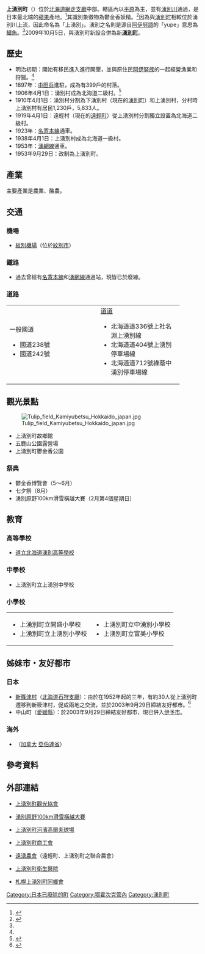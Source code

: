 {{日本町村 (廢除)
| 自治體名=上湧別
| 町村=町
| 郡=紋別郡
| 町村章=[[File:Emblem_of_Kamiyubetsu.jpg|100px]]
| 日文原名=上湧別町
| 平假名=かみゆうべつちょう
| 羅馬字拼音=Kamiyūbetsu-chō
| 廢除時間=2009年10月5日
| 廢除理由=新設合併
| 廢除時處置=湧別町、上湧別町→[[湧別町|湧別町]]
| 現在自治體=湧別町
| 都道府縣=北海道
| 支廳=網走支廳
| 編號=01558-0
| 面積=161.39
| 邊界未定=有
| 人口=5,735
| 統計時間=2007年6月30日
| 自治體=[[紋別市|紋別市]]、[[湧別町|湧別町]]、[[遠輕町|遠輕町]]
| 樹=[[紫杉|紫杉]]
| 花=[[鬱金香|鬱金香]]
| 鳥=
| 其他象徵物=
| 其他象徵=
| 郵遞區號=099-6592
| 所在地=紋別郡上湧別町字屯田市街地318番地
| 電話號碼=1586-2-2111
| 外部連結=http://www.kamiyu.org/
| 經度=
| 緯度=
| 地圖=[[File:Kamiyubetsu_in_Abashiri_Subprefecture.gif|250px]]
| 註記=人口：[http://www.pref.hokkaido.lg.jp/sk/tuk/900brr/index.htm 北海道官方網頁]
}}
'''上湧別町'''（{{jpn|j=上湧別町|hg=かみゆうべつちょう|rm=Kamiyūbetsu chō|f=y}}）位於[[北海道|北海道]][[網走支廳|網走支廳]]中部。轄區內以[[平原|平原]]為主，並有[[湧別川|湧別川]]通過，是日本最北端的[[蘋果|蘋果]]產地。<ref name="brief">{{Cite web| publisher=上湧別町公所| title=上湧別町的介紹| url=http://www.kamiyu.org/town/| accessdate=2007年5月23日| language=ja| deadurl=yes| archiveurl=https://web.archive.org/web/20070608171627/http://www.kamiyu.org/town/| archivedate=2007年6月8日}}</ref>其識別象徵物為鬱金香妖精。<ref>{{Cite web| publisher=上湧別町公所| title=上湧別町的象徵物| url=http://www.kamiyu.org/town/tupid.htm| accessdate=2007年5月23日| language=ja| deadurl=yes| archiveurl=https://web.archive.org/web/20070615080257/http://www.kamiyu.org/town/tupid.htm| archivedate=2007年6月15日}}</ref>因為與[[湧別町|湧別町]]相較位於湧別川上流，因此命名為「上湧別」。湧別之名則是源自[[阿伊努語|阿伊努語]]的「yupe」意思為[[鱘魚|鱘魚]]。<ref name="brief"/>2009年10月5日，與湧別町新設合併為新'''[[湧別町|湧別町]]'''。

==歷史==
*明治初期：開始有移民進入進行開墾，並與原住民[[阿伊努族|阿伊努族]]的一起經營漁業和狩獵。<ref name="brief"/>
*1897年：[[屯田兵|屯田兵]]進駐，成為有399戶的村落。
*1906年4月1日：湧別村成為北海道二級村。<ref>{{Cite web| url=http://homepage1.nifty.com/ishato/tiri/sityoson/01hokkai/01_hokkai21.htm#soya| title=市町村的變遷 - 北海道［道東・道北］| publisher=ISSIE| accessdate=2008年7月12日| language=ja| deadurl=yes| archiveurl=https://web.archive.org/web/20091001194212/http://homepage1.nifty.com/ishato/tiri/sityoson/01hokkai/01_hokkai21.htm#soya| archivedate=2009年10月1日}}</ref>
*1910年4月1日：湧別村分割為下湧別村（現在的[[湧別町|湧別町]]）和上湧別村，分村時上湧別村有居民1,230戶，5,833人。
*1919年4月1日：遠輕村（現在的[[遠輕町|遠輕町]]）從上湧別村分割獨立設置為北海道二級村。
*1923年：[[名寄本線|名寄本線]]通車。
*1938年4月1日：上湧別村成為北海道一級村。
*1953年：[[湧網線|湧網線]]通車。
*1953年9月29日：改制為上湧別町。

==產業==
主要產業是農業、酪農。

==交通==
===機場===
*[[紋別機場|紋別機場]]（位於[[紋別市|紋別市]]）

===鐵路===
*過去曾經有[[名寄本線|名寄本線]]和[[湧網線|湧網線]]通過站，現皆已於廢線。

===道路===

{| width="90%"
|-----
| valign="top" width="50%" |
;一般國道
*國道238號
*國道242號
| valign="top" |
;[[都道府縣道|道道]]
*北海道道336號上社名淵上湧別線
*北海道道404號上湧別停車場線 
*北海道道712號綠蔭中湧別停車場線
|}

==觀光景點==
[[File:Tulip_field_Kamiyubetsu_Hokkaido_japan.jpg|thumb]]
*上湧別町故鄉館
*五鹿山公園露營場
*上湧別町鬱金香公園

===祭典===
*鬱金香博覽會（5～6月）
*七夕祭（8月）
*湧別原野100km滑雪橫越大賽（2月第4個星期日）

==教育==
===高等學校===
*[http://www.yuubetsu.hokkaido-c.ed.jp/ 道立北海道湧別高等學校]{{Wayback|url=http://www.yuubetsu.hokkaido-c.ed.jp/ |date=20190915233913 }}

===中學校===
*上湧別町立上湧別中學校

===小學校===

{| width="90%"
|-----
| valign="top" width="50%" |
*上湧別町立開盛小學校
*上湧別町立上湧別小學校
| valign="top" width="50%" |
*上湧別町立中湧別小學校
*上湧別町立富美小學校
|}

==姊妹市・友好都市==
===日本===
*[[新篠津村|新篠津村]]（[[北海道|北海道]][[石狩支廳|石狩支廳]]）：由於在1952年起的三年，有約30人從上湧別町遷移到新筱津村，促成兩地之交流，並於2003年9月29日締結友好都市。<ref>{{Cite web| publisher=上湧別町公所| title=連結集| url=http://www.kamiyu.org/link/index.htm| accessdate=2007年5月23日| language=ja| deadurl=yes| archiveurl=https://web.archive.org/web/20070608171758/http://www.kamiyu.org/link/index.htm| archivedate=2007年6月8日}}</ref>
*中山町（[[愛媛縣|愛媛縣]]）：於2003年9月29日締結友好都市，現已併入[[伊予市|伊予市]]。

===海外===
*{{Flagicon|Canada}} {{tsl|en|Whitecourt|怀特考特}}（[[加拿大|加拿大]] [[亞伯達省|亞伯達省]]）

==參考資料==
{{Reflist}}

==外部連結==
{{commonscat|Kamiyubetsu, Hokkaido}}
*{{Ja icon}}[http://www.kamikan.org/ 上湧別町觀光協會]{{Wayback|url=http://www.kamikan.org/ |date=20130120160433 }}
*{{Ja icon}}[http://www.100km.net/ 湧別原野100km滑雪橫越大賽]{{Wayback|url=http://www.100km.net/ |date=20180307082237 }}
*{{Ja icon}}[https://web.archive.org/web/20070402105748/http://park8.wakwak.com/~krgolf/index.html 上湧別町河濱高爾夫球場]
*{{Ja icon}}[https://web.archive.org/web/20070625154633/http://www.phoenix-c.or.jp/~kamiyube/ 上湧別町商工會]
*{{Ja icon}}[http://www.ja-enyu.com/ 遠湧農會]{{Wayback|url=http://www.ja-enyu.com/ |date=20201023113730 }}（遠輕町、上湧別町之聯合農會）
*{{Ja icon}}[http://www.ja-hokkaidoukouseiren.or.jp/byouin/kamiyuubetsu/ 上湧別町衛生醫院]{{Wayback|url=http://www.ja-hokkaidoukouseiren.or.jp/byouin/kamiyuubetsu/ |date=20071009034241 }}
*{{Ja icon}}[http://www.phoenix-c.or.jp/~kamiyu/hurusatosp/kamifuru.htm 札幌上湧別町同鄉會]{{Wayback|url=http://www.phoenix-c.or.jp/~kamiyu/hurusatosp/kamifuru.htm |date=20160304112814 }}

{{網走支廳}}
{{Authority control}}

[[Category:日本已廢除的町|Category:日本已廢除的町]]
[[Category:鄂霍次克管內|Category:鄂霍次克管內]]
[[Category:湧別町|Category:湧別町]]